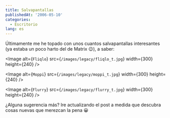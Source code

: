 ```yaml
---
title: Salvapantallas
publishedAt: '2006-05-10'
categories:
  - Escritorio
lang: es
---
```


Últimamente me he topado con unos cuantos salvapantallas interesantes (ya estaba un poco harto del de Matrix 😉), a saber:

<Image
  alt={`Fliqlo`}
  src={`/images/legacy/fliqlo_t.jpg`}
  width={300}
  height={240}
/>

<Image
  alt={`Moppi`}
  src={`/images/legacy/moppi_t.jpg`}
  width={300}
  height={240}
/>

<Image
  alt={`Flurry`}
  src={`/images/legacy/flurry_t.jpg`}
  width={300}
  height={240}
/>

¿Alguna sugerencia más? Ire actualizando el post a medida que descubra cosas nuevas que merezcan la pena 😀
